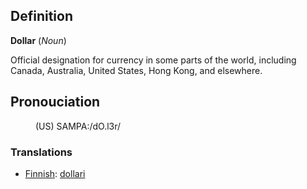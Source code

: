 == Definition ==

<b>Dollar</b> (<i>Noun</i>)

Official designation for currency in some parts of the world, including Canada, Australia, United States, Hong Kong, and elsewhere.

== Pronouciation ==

:(US) SAMPA:/dO.l3r/

===Translations===

*[[Finnish]]: [[dollari]]